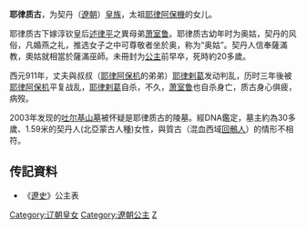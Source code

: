 '''耶律质古'''，为契丹（[[遼朝|遼朝]]）[[皇族|皇族]]，太祖[[耶律阿保機|耶律阿保機]]的女儿。

耶律质古下嫁淳钦皇后[[述律平|述律平]]之異母弟[[萧室鲁|萧室鲁]]。耶律质古幼年时为奥姑，契丹的风俗，凡婚燕之礼，推选女子之中可尊敬者坐於奥，称为“奥姑”。契丹人信奉薩滿教，奧姑就相當於薩滿巫師。未冊封为[[公主|公主]]前早卒，死時約20多歲。  

西元911年，丈夫與叔叔（[[耶律阿保机|耶律阿保机]]的弟弟）[[耶律剌葛|耶律剌葛]]发动判乱，历时三年後被[[耶律阿保机|耶律阿保机]]平复战乱，[[耶律剌葛|耶律剌葛]]自杀，不久，[[萧室鲁|萧室鲁]]也自杀身亡，质古身心俱疲，病歿。

2003年发现的[[吐尔基山墓|吐尔基山墓]]被怀疑是耶律质古的陵墓。經DNA鑑定，墓主約為30多歲、1.59米的契丹人(北亞蒙古人種)女性，與質古（混血西域[[回鶻人|回鶻人]]）的情形不相符。

== 传記資料 ==
*《[[遼史|遼史]]》公主表

{{DEFAULTSORT:Yelu耶律}}
[[Category:辽朝皇女|Category:辽朝皇女]]
[[Category:遼朝公主|Category:遼朝公主]]
[[Category:耶律氏|Z]]